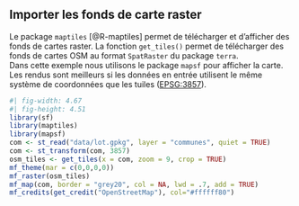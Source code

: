 ## Importer les fonds de carte raster

Le package `maptiles` [@R-maptiles] permet de télécharger et d'afficher des fonds de cartes raster.
La fonction `get_tiles()` permet de télécharger des fonds de cartes OSM 
au format `SpatRaster` du package `terra`.  
Dans cette exemple nous utilisons le package `mapsf` pour afficher la carte.  
Les rendus sont meilleurs si les données en entrée utilisent le même système de coordonnées que les tuiles ([EPSG:3857](https://github.com/riatelab/maptiles#projection)).


```r
#| fig-width: 4.67
#| fig-height: 4.51
library(sf)
library(maptiles)
library(mapsf)
com <- st_read("data/lot.gpkg", layer = "communes", quiet = TRUE)
com <- st_transform(com, 3857)
osm_tiles <- get_tiles(x = com, zoom = 9, crop = TRUE)
mf_theme(mar = c(0,0,0,0))
mf_raster(osm_tiles)
mf_map(com, border = "grey20", col = NA, lwd = .7, add = TRUE)
mf_credits(get_credit("OpenStreetMap"), col="#ffffff80")
```